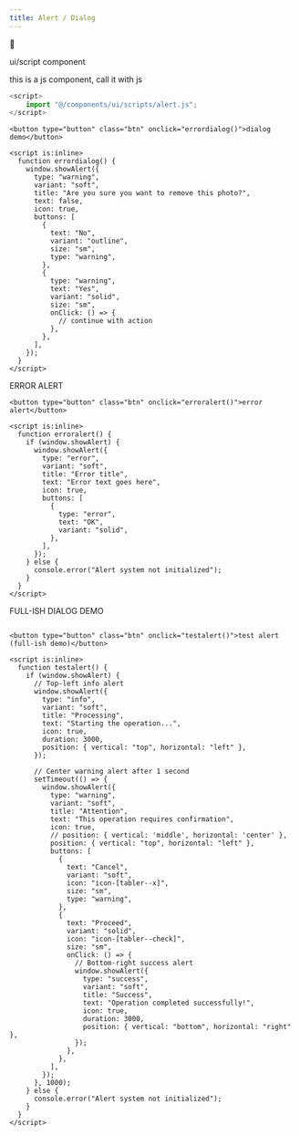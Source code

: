 ```yaml
---
title: Alert / Dialog
---
```

🚜

ui/script component


this is a js component, call it with js


```typescript
<script>
    import "@/components/ui/scripts/alert.js";
</script>
```

```astro
<button type="button" class="btn" onclick="errordialog()">dialog demo</button>

<script is:inline>
  function errordialog() {
    window.showAlert({
      type: "warning",
      variant: "soft",
      title: "Are you sure you want to remove this photo?",
      text: false,
      icon: true,
      buttons: [
        {
          text: "No",
          variant: "outline",
          size: "sm",
          type: "warning",
        },
        {
          type: "warning",
          text: "Yes",
          variant: "solid",
          size: "sm",
          onClick: () => {
            // continue with action
          },
        },
      ],
    });
  }
</script>

```

ERROR ALERT
```astro
<button type="button" class="btn" onclick="erroralert()">error alert</button>

<script is:inline>
  function erroralert() {
    if (window.showAlert) {
      window.showAlert({
        type: "error",
        variant: "soft",
        title: "Error title",
        text: "Error text goes here",
        icon: true,
        buttons: [
          {
            type: "error",
            text: "OK",
            variant: "solid",
          },
        ],
      });
    } else {
      console.error("Alert system not initialized");
    }
  }
</script>
```



FULL-ISH DIALOG DEMO
```astro

<button type="button" class="btn" onclick="testalert()">test alert (full-ish demo)</button>

<script is:inline>
  function testalert() {
    if (window.showAlert) {
      // Top-left info alert
      window.showAlert({
        type: "info",
        variant: "soft",
        title: "Processing",
        text: "Starting the operation...",
        icon: true,
        duration: 3000,
        position: { vertical: "top", horizontal: "left" },
      });

      // Center warning alert after 1 second
      setTimeout(() => {
        window.showAlert({
          type: "warning",
          variant: "soft",
          title: "Attention",
          text: "This operation requires confirmation",
          icon: true,
          // position: { vertical: 'middle', horizontal: 'center' },
          position: { vertical: "top", horizontal: "left" },
          buttons: [
            {
              text: "Cancel",
              variant: "soft",
              icon: "icon-[tabler--x]",
              size: "sm",
              type: "warning",
            },
            {
              text: "Proceed",
              variant: "solid",
              icon: "icon-[tabler--check]",
              size: "sm",
              onClick: () => {
                // Bottom-right success alert
                window.showAlert({
                  type: "success",
                  variant: "soft",
                  title: "Success",
                  text: "Operation completed successfully!",
                  icon: true,
                  duration: 3000,
                  position: { vertical: "bottom", horizontal: "right" },
                });
              },
            },
          ],
        });
      }, 1000);
    } else {
      console.error("Alert system not initialized");
    }
  }
</script>
```

